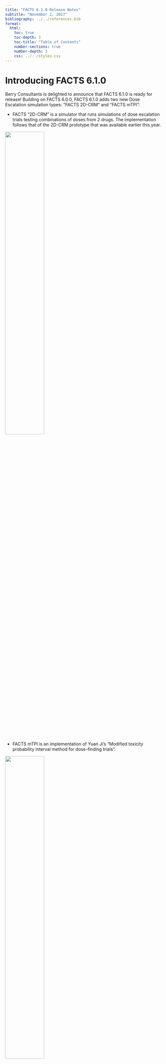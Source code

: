 ```yaml
---
title: "FACTS 6.1.0 Release Notes"
subtitle: "November 2, 2017"
bibliography: ../../references.bib
format: 
  html:
    toc: true
    toc-depth: 3
    toc-title: "Table of Contents"
    number-sections: true
    number-depth: 3
    css: ../../styles.css
---
```


# Introducing FACTS 6.1.0

Berry Consultants is delighted to announce that FACTS 6.1.0 is ready for release! Building on FACTS 6.0.0, FACTS 6.1.0 adds two new Dose Escalation simulation types: “FACTS 2D-CRM” and “FACTS mTPI”:

-   FACTS “2D-CRM” is a simulator that runs simulations of dose escalation trials testing combinations of doses from 2 drugs. The implementation follows that of the 2D-CRM prototype that was available earlier this year.

![](images/clipboard-1289771161.png){width="50%" fig-align="center"}

-   FACTS mTPI is an implementation of Yuan Ji’s “Modified toxicity probability interval method for dose-finding trials”.

![](images/clipboard-1706677790.png){width="50%" fig-align="center"}

FACTS 6.1.0 also adds a major piece of simulation functionality across (almost) all FACTS engines: ‘Design Variants’, these allow you to have within one “.facts” file, multiple designs with different maximum sample sizes. This makes it much easier to estimate the required sample size for a design. The feature includes the ability to mark specific treatment arms or groups as ‘correct choices’, and FACTS now summarizes not only the proportions of successful and unsuccessful trials, but also proportions of successful trials that also made correct choices.

![](images/clipboard-1038435020.png){width="50%" fig-align="center"}

FACTS 6.1.0 is fully backwards compatible with FACTS 6.0.0 and 5 – it can load and run all your FACTS 6.0.0 and FACTS 5 designs – and then use new FACTS 6.1.0 features with those designs. You can have FACTS 6.1.0 and FACTS 6.0.0 installed on the same machine, so it’s easy to have a transition period as you move to the new version.

# Key New Features

-   FACTS Dose Escalation:
    -   Design Variants in N-CRM.
    -   2D-CRM
    -   mTPI
-   FACTS Enrichment Designs:
    -   Design Variants
    -   The ability to extend hierarchical modeling with clustered model.
-   FACTS Core:
    -   Design Variants
    -   Better control over which frequentist calculations are performed.
    -   The ability to use p-value QOIs for early success/futility decision making.
-   FACTS Staged Design:
    -   Design Variants
    -   There is now an ‘Analysis’ tab in Staged Design.

# Downloading FACTS 6.1.0

The FACTS 6.1.0 release is available for download from the Berry Consultants FACTS 6 ftp repository at http://berry1.berryconsultants.com/facts_6/.

Login using:

-   Username: facts_6
-   Password: DynIrgyur4

There are, as usual, 4 files to download: Documents.zip, Examples.zip, Setup.msi, setup.exe. Obfuscated versions of setup.exe and Setup.msi have been included for those of you accessing through firewalls that prevent the download of .exe and .msi files. Having downloaded setup.e_e and Setup.m_i simply rename the file suffix before using.

# Installing FACTS 6.1.0

As with previous version of FACTS, FACTS 6.1.0 installs on a PC. Simply place the downloaded files on the PC / laptop it is to be installed on and run the file “setup.exe”. You will need a new FACTS license key for this new version. It will be sent to you separately.

For any support questions or issues, please [contact us](../../contact.qmd).
